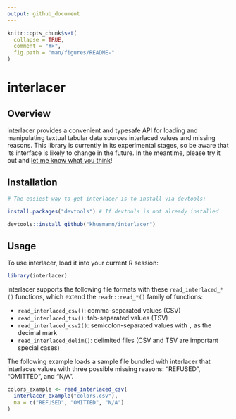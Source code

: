 ```yaml
---
output: github_document
---
```


<!-- README.md is generated from README.Rmd. Please edit that file -->

```r
knitr::opts_chunk$set(
  collapse = TRUE,
  comment = "#>",
  fig.path = "man/figures/README-"
)
```

# interlacer

## Overview

interlacer provides a convenient and typesafe API for loading and manipulating
textual tabular data sources interlaced values and missing reasons. This library
is currently in its experimental stages, so be aware that its interface is 
likely to change in the future. In the meantime, please try it out and
[let me know what you think](https://github.com/khusmann/interlacer/discussions)!

## Installation

```r
# The easiest way to get interlacer is to install via devtools:

install.packages("devtools") # If devtools is not already installed

devtools::install_github("khusmann/interlacer")
```

## Usage

To use interlacer, load it into your current R session:

```r
library(interlacer)
```

interlacer supports the following file formats with these `read_interlaced_*()`
functions, which extend the `readr::read_*()` family of functions:

* `read_interlaced_csv()`: comma-separated values (CSV)
* `read_interlaced_tsv()`: tab-separated values (TSV)
* `read_interlaced_csv2()`: semicolon-separated values with `,` as the decimal
   mark
* `read_interlaced_delim()`: delimited files (CSV and TSV are important special
   cases)
   
The following example loads a sample file bundled with interlacer that
interlaces values with three possible missing reasons: "REFUSED", "OMITTED", and
"N/A".

```r
colors_example <- read_interlaced_csv(
  interlacer_example("colors.csv"),
  na = c("REFUSED", "OMITTED", "N/A")
)
```


